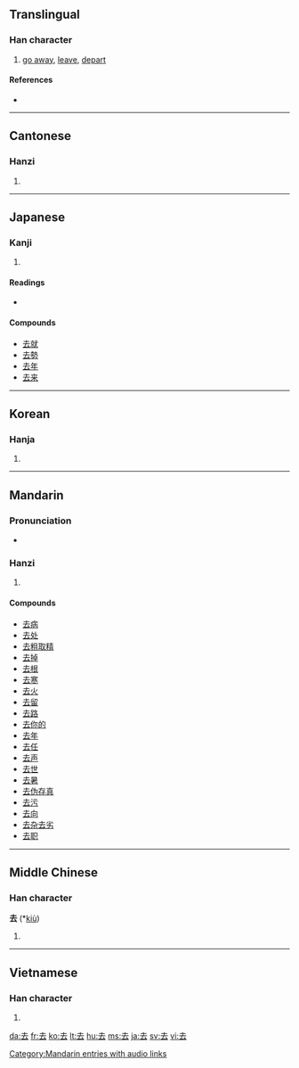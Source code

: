 ==Translingual==
{{stroke order|type=animate}}

===Han character===
{{Han char|rn=28|rad=厶|as=03|sn=5|four=4073<sub>1</sub>|canj=土戈 (GI)|ids=⿱[[土]][[厶]]}}

# [[go away]], [[leave]], [[depart]]

====References====
* {{Han ref|kx=0164.100|dkj=03070|dj=0372.070|hdz=10384.080|uh=53BB|ud=21435|bh=A568|bd=42344}}

----

==Cantonese==

===Hanzi===
{{yue-hanzi|jyut=|y=heui3}}

# {{defn|Cantonese|sort=厶03}}

----

==Japanese==

===Kanji===
{{ja-kanji|grade=3|rs=厶03}}

# {{defn|Japanese}}

====Readings====
* {{ja-readings|on=[[きょ]] (kyo), [[こ]] (ko)|kun=[[さる]] (saru)}}

====Compounds====
* [[去就]]
* [[去勢]]
* [[去年]]
* [[去来]]

----

==Korean==

===Hanja===
{{ko-hanja|hangeul=거|rv=geo|mr=kŏ}}

# {{defn|Korean|sort=厶03}}

----

==Mandarin==

===Pronunciation===
*{{audio|zh-qù.ogg|audio}}

===Hanzi===
{{cmn-hanzi|pin=[[qù]] ([[qu4]])|wg=ch'ü<sup>4</sup>}}

# {{defn|Mandarin|sort=厶03}}

====Compounds====
* [[去病]]
* [[去处]]
* [[去粗取精]]
* [[去掉]]
* [[去根]]
* [[去寒]]
* [[去火]]
* [[去留]]
* [[去路]]
* [[去你的]]
* [[去年]]
* [[去任]]
* [[去声]]
* [[去世]]
* [[去暑]]
* [[去伪存真]]
* [[去污]]
* [[去向]]
* [[去杂去劣]]
* [[去职]]

[[Category:Mandarin entries with audio links]]

----

==Middle Chinese==

===Han character===
'''去''' (*[[kiù]])<!--asterisk indicates that this is a reconstructed pronunciation-->

# {{defn|Middle Chinese}}

----

==Vietnamese==

===Han character===
{{vi-hantu|[[khứ]], [[khử]]|rs=厶03}}

# {{defn|Vietnamese|sort=厶03}}

[[da:去]]
[[fr:去]]
[[ko:去]]
[[lt:去]]
[[hu:去]]
[[ms:去]]
[[ja:去]]
[[sv:去]]
[[vi:去]]
